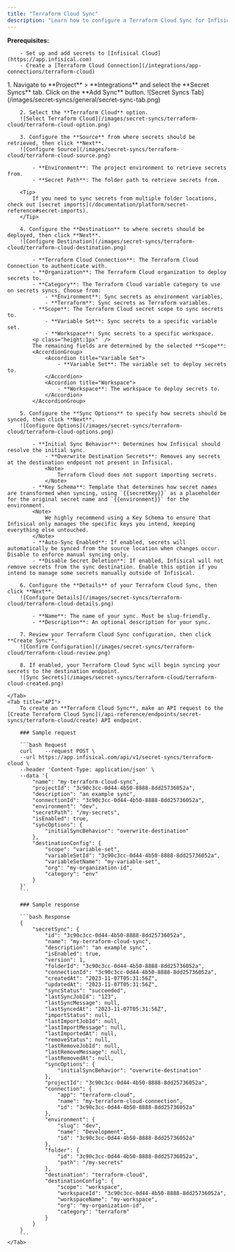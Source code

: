 ```yaml
---
title: "Terraform Cloud Sync"
description: "Learn how to configure a Terraform Cloud Sync for Infisical."
---
```


**Prerequisites:**

        - Set up and add secrets to [Infisical Cloud](https://app.infisical.com)
        - Create a [Terraform Cloud Connection](/integrations/app-connections/terraform-cloud)

<Tabs>
    <Tab title="Infisical UI">
        1. Navigate to **Project** > **Integrations** and select the **Secret Syncs** tab. Click on the **Add Sync** button.
        ![Secret Syncs Tab](/images/secret-syncs/general/secret-sync-tab.png)

        2. Select the **Terraform Cloud** option.
        ![Select Terraform Cloud](/images/secret-syncs/terraform-cloud/terraform-cloud-option.png)

        3. Configure the **Source** from where secrets should be retrieved, then click **Next**.
        ![Configure Source](/images/secret-syncs/terraform-cloud/terraform-cloud-source.png)

            - **Environment**: The project environment to retrieve secrets from.
            - **Secret Path**: The folder path to retrieve secrets from.

        <Tip>
            If you need to sync secrets from multiple folder locations, check out [secret imports](/documentation/platform/secret-reference#secret-imports).
        </Tip>

        4. Configure the **Destination** to where secrets should be deployed, then click **Next**.
        ![Configure Destination](/images/secret-syncs/terraform-cloud/terraform-cloud-destination.png)

            - **Terraform Cloud Connection**: The Terraform Cloud Connection to authenticate with.
            - **Organization**: The Terraform Cloud organization to deploy secrets to.
            - **Category**: The Terraform Cloud variable category to use on secrets syncs. Choose from:
                - **Environment**: Sync secrets as environment variables.
                - **Terraform**: Sync secrets as Terraform variables.
            - **Scope**: The Terraform Cloud secret scope to sync secrets to.
                - **Variable Set**: Sync secrets to a specific variable set.
                - **Workspace**: Sync secrets to a specific workspace.
            <p class="height:1px"  />
            The remaining fields are determined by the selected **Scope**:
            <AccordionGroup>
                <Accordion title="Variable Set">
                    - **Variable Set**: The variable set to deploy secrets to.
                </Accordion>
                <Accordion title="Workspace">
                    - **Workspace**: The workspace to deploy secrets to.
                </Accordion>
            </AccordionGroup>

        5. Configure the **Sync Options** to specify how secrets should be synced, then click **Next**.
        ![Configure Options](/images/secret-syncs/terraform-cloud/terraform-cloud-options.png)

            - **Initial Sync Behavior**: Determines how Infisical should resolve the initial sync.
                - **Overwrite Destination Secrets**: Removes any secrets at the destination endpoint not present in Infisical.
                <Note>
                    Terraform Cloud does not support importing secrets.
                </Note>
            - **Key Schema**: Template that determines how secret names are transformed when syncing, using `{{secretKey}}` as a placeholder for the original secret name and `{{environment}}` for the environment.
            <Note>
                We highly recommend using a Key Schema to ensure that Infisical only manages the specific keys you intend, keeping everything else untouched.
            </Note>
            - **Auto-Sync Enabled**: If enabled, secrets will automatically be synced from the source location when changes occur. Disable to enforce manual syncing only.
            - **Disable Secret Deletion**: If enabled, Infisical will not remove secrets from the sync destination. Enable this option if you intend to manage some secrets manually outside of Infisical.

        6. Configure the **Details** of your Terraform Cloud Sync, then click **Next**.
        ![Configure Details](/images/secret-syncs/terraform-cloud/terraform-cloud-details.png)

            - **Name**: The name of your sync. Must be slug-friendly.
            - **Description**: An optional description for your sync.

        7. Review your Terraform Cloud Sync configuration, then click **Create Sync**.
        ![Confirm Configuration](/images/secret-syncs/terraform-cloud/terraform-cloud-review.png)

        8. If enabled, your Terraform Cloud Sync will begin syncing your secrets to the destination endpoint.
        ![Sync Secrets](/images/secret-syncs/terraform-cloud/terraform-cloud-created.png)

    </Tab>
    <Tab title="API">
        To create an **Terraform Cloud Sync**, make an API request to the [Create Terraform Cloud Sync](/api-reference/endpoints/secret-syncs/terraform-cloud/create) API endpoint.

        ### Sample request

        ```bash Request
        curl    --request POST \
        --url https://app.infisical.com/api/v1/secret-syncs/terraform-cloud \
        --header 'Content-Type: application/json' \
        --data '{
            "name": "my-terraform-cloud-sync",
            "projectId": "3c90c3cc-0d44-4b50-8888-8dd25736052a",
            "description": "an example sync",
            "connectionId": "3c90c3cc-0d44-4b50-8888-8dd25736052a",
            "environment": "dev",
            "secretPath": "/my-secrets",
            "isEnabled": true,
            "syncOptions": {
                "initialSyncBehavior": "overwrite-destination"
            },
            "destinationConfig": {
                "scope": "variable-set",
                "variableSetId": "3c90c3cc-0d44-4b50-8888-8dd25736052a",
                "variableSetName": "my-variable-set",
                "org": "my-organization-id",
                "category": "env"
            }
        }'
        ```

        ### Sample response

        ```bash Response
        {
            "secretSync": {
                "id": "3c90c3cc-0d44-4b50-8888-8dd25736052a",
                "name": "my-terraform-cloud-sync",
                "description": "an example sync",
                "isEnabled": true,
                "version": 1,
                "folderId": "3c90c3cc-0d44-4b50-8888-8dd25736052a",
                "connectionId": "3c90c3cc-0d44-4b50-8888-8dd25736052a",
                "createdAt": "2023-11-07T05:31:56Z",
                "updatedAt": "2023-11-07T05:31:56Z",
                "syncStatus": "succeeded",
                "lastSyncJobId": "123",
                "lastSyncMessage": null,
                "lastSyncedAt": "2023-11-07T05:31:56Z",
                "importStatus": null,
                "lastImportJobId": null,
                "lastImportMessage": null,
                "lastImportedAt": null,
                "removeStatus": null,
                "lastRemoveJobId": null,
                "lastRemoveMessage": null,
                "lastRemovedAt": null,
                "syncOptions": {
                    "initialSyncBehavior": "overwrite-destination"
                },
                "projectId": "3c90c3cc-0d44-4b50-8888-8dd25736052a",
                "connection": {
                    "app": "terraform-cloud",
                    "name": "my-terraform-cloud-connection",
                    "id": "3c90c3cc-0d44-4b50-8888-8dd25736052a"
                },
                "environment": {
                    "slug": "dev",
                    "name": "Development",
                    "id": "3c90c3cc-0d44-4b50-8888-8dd25736052a"
                },
                "folder": {
                    "id": "3c90c3cc-0d44-4b50-8888-8dd25736052a",
                    "path": "/my-secrets"
                },
                "destination": "terraform-cloud",
                "destinationConfig": {
                    "scope": "workspace",
                    "workspaceId": "3c90c3cc-0d44-4b50-8888-8dd25736052a",
                    "workspaceName": "my-workspace",
                    "org": "my-organization-id",
                    "category": "terraform"
                }
            }
        }
        ```
    </Tab>
</Tabs>
